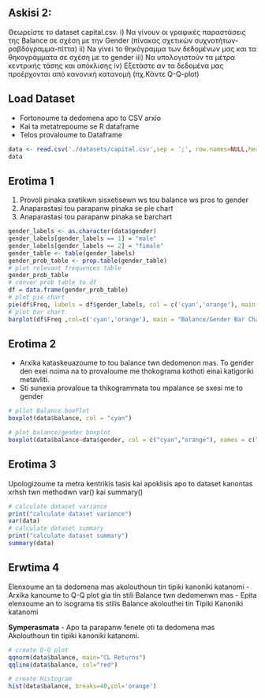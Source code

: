 ## Askisi 2:
Θεωρείστε το dataset capital.csv.
i) Να γίνουν οι γραφικές παραστάσεις της Balance σε σχέση με την Gender (πίνακας σχετικών συχνοτήτων-ραβδόγραμμα-πίττα)
ii) Na γίνει το θηκόγραμμα των δεδομένων μας και τα θηκογράμματα σε σχέση με το gender
iii) Nα υπολογιστούν τα μέτρα κεντρικής τάσης και απόκλισης
iv) Εξετάστε αν τα δεδομένα μας προέρχονται από κανονική κατανομή (πχ.Κάντε Q-Q-plot)


## Load Dataset
- Fortonoume ta dedomena apo to CSV arxio
- Kai ta metatrepoume se R dataframe
- Telos provaloume to Dataframe
```r
data <- read.csv('./datasets/capital.csv',sep = ';', row.names=NULL,header = TRUE)
data
```

## Erotima 1
1. Provoli pinaka sxetikwn sisxetisewn ws tou balance ws pros to gender
2. Anaparastasi tou parapanw pinaka se pie chart
3. Anaparastasi tou parapanw pinaka se barchart
```r
gender_labels <- as.character(data$gender)
gender_labels[gender_labels == 1] = "male"
gender_labels[gender_labels == 2] = "fimale"
gender_table <- table(gender_labels)
gender_prob_table <- prop.table(gender_table)
# plot relevant frequences table
gender_prob_table
# conver prob table to df
df = data.frame(gender_prob_table)
# plot pie chart
pie(df$Freq, labels = df$gender_labels, col = c('cyan','orange'), main = "Balance/Gender Pie Chart")
# plot bar chart
barplot(df$Freq ,col=c('cyan','orange'), main = "Balance/Gender Bar Chart")
```
## Erotima 2
- Arxika kataskeuazoume to tou balance twn dedomenon mas.
  To gender den exei noima na to provaloume me thokograma kothoti einai katigoriki metavliti.
- Sti sunexia provaloue ta thikogrammata tou mpalance se sxesi me to gender

```r
# pllot Balance boxPlot
boxplot(data$balance, col = "cyan")

# plot balance/gender boxplot
boxplot(data$balance~data$gender, col = c("cyan","orange"), names = c("male","female"))
```
## Erotima 3
Upologizoume ta metra kentrikis tasis kai apoklisis apo to dataset kanontas xrhsh twn methodwn var() kai summary()

```r
# calculate dataset variance
print("calculate dataset variance")
var(data)
# calculate dataset summary
print("calculate dataset summary")
summary(data)
```
## Erwtima 4
Elenxoume an ta dedomena mas akolouthoun tin tipiki kanoniki katanomi
- Arxika kanoume to Q-Q plot gia tin stili Balance twn dedomenwn mas
- Epita elenxoume an to isograma tis stilis Balance akolouthei tin Tipiki Kanoniki katanomi

**Symperasmata**
- Apo ta parapanw fenete oti ta dedomena mas Akolouthoun tin tipiki kanoniki katanomi.
```r
# create Q-Q plot
qqnorm(data$balance, main="CL Returns")
qqline(data$balance, col="red")

# create Histogram
hist(data$balance, breaks=40,col='orange')
```

